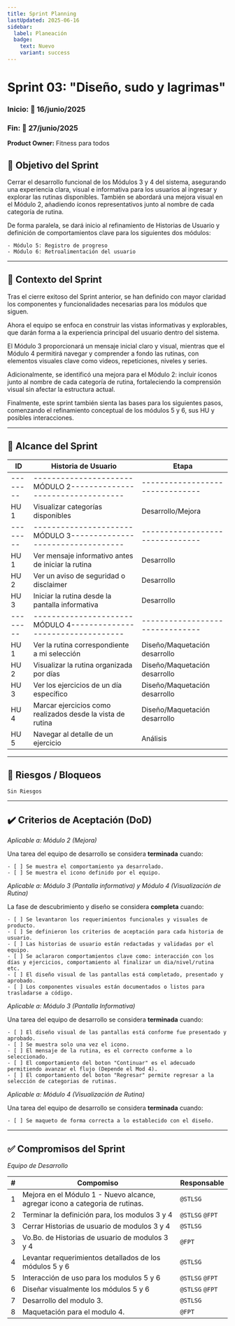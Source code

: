 ```yaml
---
title: Sprint Planning
lastUpdated: 2025-06-16
sidebar:
  label: Planeación
  badge:
    text: Nuevo
    variant: success
---
```


# Sprint 03: "Diseño, sudo y lagrimas"
### Inicio: 🚩 16/junio/2025
### Fin:    🏁 27/junio/2025

**Product Owner:** Fitness para todos

## 🎯 Objetivo del Sprint

Cerrar el desarrollo funcional de los Módulos 3 y 4 del sistema, asegurando una experiencia clara,
visual e informativa para los usuarios al ingresar y explorar las rutinas disponibles.
También se abordará una mejora visual en el Módulo 2, añadiendo íconos representativos junto al
nombre de cada categoría de rutina.

De forma paralela, se dará inicio al refinamiento de Historias de Usuario y definición de comportamientos clave para los siguientes dos módulos:

	- Módulo 5: Registro de progreso
	- Módulo 6: Retroalimentación del usuario
---

## 🧠 Contexto del Sprint

Tras el cierre exitoso del Sprint anterior, se han definido con mayor claridad los componentes y
funcionalidades necesarias para los módulos que siguen.

Ahora el equipo se enfoca en construir las vistas informativas y explorables, que darán forma a la
experiencia principal del usuario dentro del sistema.

El Módulo 3 proporcionará un mensaje inicial claro y visual, mientras que el Módulo 4 permitirá navegar y
comprender a fondo las rutinas, con elementos visuales clave como videos, repeticiones, niveles y series.

Adicionalmente, se identificó una mejora para el Módulo 2: incluir íconos junto al nombre de cada
categoría de rutina, fortaleciendo la comprensión visual sin afectar la estructura actual.

Finalmente, este sprint también sienta las bases para los siguientes pasos, comenzando el refinamiento
conceptual de los módulos 5 y 6, sus HU y posibles interacciones.


---

## 📌 Alcance del Sprint

| ID     | Historia de Usuario                                            | Etapa                         |
|--------|----------------------------------------------------------------|-------------------------------|
|--------|----------------------MÓDULO 2----------------------------------|-------------------------------|
| HU 1   | Visualizar categorías disponibles                              | Desarrollo/Mejora             |
|--------|----------------------MÓDULO 3----------------------------------|-------------------------------|
| HU 1   | Ver mensaje informativo antes de iniciar la rutina             | Desarrollo                    |
| HU 2   | Ver un aviso de seguridad o disclaimer                         | Desarrollo                    |
| HU 3   | Iniciar la rutina desde la pantalla informativa                | Desarrollo                    |
|--------|----------------------MÓDULO 4----------------------------------|-------------------------------|
| HU 1   | Ver la rutina correspondiente a mi selección                   | Diseño/Maquetación desarrollo |
| HU 2   | Visualizar la rutina organizada por días                       | Diseño/Maquetación desarrollo |
| HU 3   | Ver los ejercicios de un día específico                        | Diseño/Maquetación desarrollo |
| HU 4   | Marcar ejercicios como realizados desde la vista de rutina     | Diseño/Maquetación desarrollo |
| HU 5   | Navegar al detalle de un ejercicio                             | Análisis                      |

---

## 🚧 Riesgos / Bloqueos

`Sin Riesgos`

---

## ✔️ Criterios de Aceptación (DoD)

_Aplicable a: Módulo 2 (Mejora)_

Una tarea del equipo de desarrollo se considera **terminada** cuando:

	- [ ] Se muestra el comportamiento ya desarrolado.
	- [ ] Se muestra el icono definido por el equipo.

_Aplicable a: Módulo 3 (Pantalla informativa) y Módulo 4 (Visualización de Rutina)_

La fase de descubrimiento y diseño se considera **completa** cuando:

	- [ ] Se levantaron los requerimientos funcionales y visuales de producto.
	- [ ] Se definieron los criterios de aceptación para cada historia de usuario.
	- [ ] Las historias de usuario están redactadas y validadas por el equipo.
	- [ ] Se aclararon comportamientos clave como: interacción con los días y ejercicios, comportamiento al finalizar un dia/nivel/rutina etc.
	- [ ] El diseño visual de las pantallas está completado, presentado y aprobado.
	- [ ] Los componentes visuales están documentados o listos para trasladarse a código.

_Aplicable a: Módulo 3 (Pantalla Informativa)_

Una tarea del equipo de desarrollo se considera **terminada** cuando:

	- [ ] El diseño visual de las pantallas está conforme fue presentado y aprobado.
	- [ ] Se muestra solo una vez el icono.
	- [ ] El mensaje de la rutina, es el correcto conforme a lo seleccionado.
	- [ ] El comportamiento del boton "Continuar" es el adecuado permitiendo avanzar el flujo (Depende el Mod 4).
	- [ ] El comportamiento del boton "Regresar" permite regresar a la selección de categorias de rutinas.

_Aplicable a: Módulo 4 (Visualización de Rutina)_

Una tarea del equipo de desarrollo se considera **terminada** cuando:

	- [ ] Se maqueto de forma correcta a lo establecido con el diseño.

---

## ✅ Compromisos del Sprint

_Equipo de Desarrollo_

| # | Compomiso                                                                                           | Responsable |
| - |-----------------------------------------------------------------------------------------------------|-------------|
| 1 | Mejora en el Módulo 1 - Nuevo alcance, agregar icono a categoria de rutinas.                   			| `@STLSG`        |
| 2 | Terminar la definición para, los modulos 3 y 4                                                			| `@STLSG` `@FPT` |
| 3 | Cerrar Historias de usuario de modulos 3 y 4                                                  			| `@STLSG`        |
| 3 | Vo.Bo. de Historias de usuario de modulos 3 y 4                                                			| `@FPT`          |
| 4 | Levantar requerimientos detallados de los módulos 5 y 6                                       			| `@STLSG`        |
| 5 | Interacción de uso para los modulos 5 y 6                                                     			| `@STLSG` `@FPT` |
| 6 | Diseñar visualmente los módulos 5 y 6                                                         			| `@STLSG` `@FPT` |
| 7 | Desarrollo del modulo 3.                                                                       			| `@STLSG`        |
| 8 | Maquetación para el modulo 4.                                                                 			| `@FPT`          |

